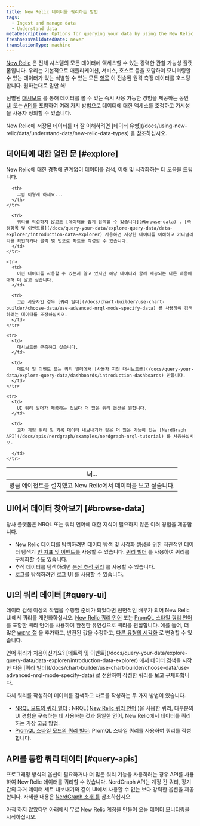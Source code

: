 ```yaml
---
title: New Relic 데이터를 쿼리하는 방법
tags:
  - Ingest and manage data
  - Understand data
metaDescription: Options for querying your data by using the New Relic UI or our APIs.
freshnessValidatedDate: never
translationType: machine
---
```


[New Relic](https://one.newrelic.com) 은 전체 시스템의 모든 데이터에 액세스할 수 있는 강력한 관찰 가능성 플랫폼입니다. 우리는 기본적으로 애플리케이션, 서비스, 호스트 등을 포함하여 모니터링할 수 있는 데이터가 있는 식별할 수 있는 모든 [항목](/docs/new-relic-one/use-new-relic-one/core-concepts/what-entity-new-relic/) 이 전송된 원격 측정 데이터를 호스팅합니다. 원하는대로 말만 해!

선별된 [대시보드](/docs/query-your-data/explore-query-data/dashboards/introduction-dashboards/) 를 통해 데이터를 볼 수 있는 즉시 사용 가능한 경험을 제공하는 동안 [UI](#query-ui) 또는 [API를](#query-apis) 포함하여 여러 가지 방법으로 데이터에 대한 액세스를 조정하고 가시성을 사용자 정의할 수 있습니다.

<Callout variant="important">
  New Relic에 저장된 데이터를 더 잘 이해하려면 [데이터 유형](/docs/using-new-relic/data/understand-data/new-relic-data-types) 을 참조하십시오.
</Callout>

## 데이터에 대한 열린 문 [#explore]

New Relic에 대한 경험에 관계없이 데이터를 검색, 이해 및 시각화하는 데 도움을 드립니다.

<table>
  <thead>
    <tr>
      <th style={{ width: "300px" }}>
        너...
      </th>

      <th>
        그럼 이렇게 하세요...
      </th>
    </tr>
  </thead>

  <tbody>
    <tr>
      <td>
        방금 에이전트를 설치했고 New Relic에서 데이터를 보고 싶습니다.
      </td>

      <td>
        쿼리를 작성하지 않고도 [데이터를 쉽게 탐색할 수 있습니다](#browse-data) . [측정항목 및 이벤트를](/docs/query-your-data/explore-query-data/data-explorer/introduction-data-explorer) 사용하면 저장한 데이터를 이해하고 카디널리티를 확인하거나 클릭 몇 번으로 차트를 작성할 수 있습니다.
      </td>
    </tr>

    <tr>
      <td>
        어떤 데이터를 사용할 수 있는지 알고 있지만 해당 데이터와 함께 제공되는 다른 내용에 대해 더 알고 싶습니다.
      </td>

      <td>
        고급 사용자인 경우 [쿼리 빌더](/docs/chart-builder/use-chart-builder/choose-data/use-advanced-nrql-mode-specify-data) 를 사용하여 검색하려는 데이터를 조정하십시오.
      </td>
    </tr>

    <tr>
      <td>
        대시보드를 구축하고 싶습니다.
      </td>

      <td>
        메트릭 및 이벤트 또는 쿼리 빌더에서 [사용자 지정 대시보드를](/docs/query-your-data/explore-query-data/dashboards/introduction-dashboards) 만듭니다.
      </td>
    </tr>

    <tr>
      <td>
        UI 쿼리 빌더가 제공하는 것보다 더 많은 쿼리 옵션을 원합니다.
      </td>

      <td>
        교차 계정 쿼리 및 기록 데이터 내보내기와 같은 더 많은 기능이 있는 [NerdGraph API](/docs/apis/nerdgraph/examples/nerdgraph-nrql-tutorial) 를 사용하십시오.  

      </td>
    </tr>
  </tbody>
</table>

## UI에서 데이터 찾아보기 [#browse-data]

당사 플랫폼은 NRQL 또는 쿼리 언어에 대한 지식이 필요하지 않은 여러 경험을 제공합니다.

* New Relic 데이터를 탐색하려면 데이터 탐색 및 시각화 생성을 위한 직관적인 데이터 탐색기 [인 지표 및 이벤트를](/docs/query-your-data/explore-query-data/data-explorer/introduction-data-explorer) 사용할 수 있습니다. [쿼리 빌더](/docs/chart-builder/use-chart-builder/choose-data/use-advanced-nrql-mode-specify-data) 를 사용하여 쿼리를 구체화할 수도 있습니다.
* 추적 데이터를 탐색하려면 [분산 추적 쿼리](/docs/understand-dependencies/distributed-tracing/ui-data/additional-distributed-tracing-features-new-relic-one) 를 사용할 수 있습니다.
* 로그를 탐색하려면 [로그 UI](/docs/logs/ui-data/use-logs-ui/) 를 사용할 수 있습니다.

## UI의 쿼리 데이터 [#query-ui]

데이터 검색 이상의 작업을 수행할 준비가 되었다면 전면적인 배우가 되어 New Relic UI에서 쿼리를 개인화하십시오. [New Relic 쿼리 언어](/docs/query-your-data/nrql-new-relic-query-language/get-started/introduction-nrql-new-relics-query-language/) 또는 [PromQL 스타일 쿼리 언어](https://prometheus.io/docs/prometheus/latest/querying/basics/) 를 포함한 쿼리 언어를 사용하여 완전한 유연성으로 쿼리를 편집합니다. 예를 들어, 더 많은 [`WHERE` 절](/docs/query-your-data/nrql-new-relic-query-language/get-started/nrql-syntax-clauses-functions/#sel-where) 을 추가하고, 반환된 값을 수정하고, [다른 유형의 시각화](/docs/query-your-data/explore-query-data/use-charts/chart-types/) 로 변경할 수 있습니다.

<Callout variant="tip">
  언어 쿼리가 처음이신가요? [메트릭 및 이벤트](/docs/query-your-data/explore-query-data/data-explorer/introduction-data-explorer) 에서 데이터 검색을 시작한 다음 [쿼리 빌더](/docs/chart-builder/use-chart-builder/choose-data/use-advanced-nrql-mode-specify-data) 로 전환하여 작성한 쿼리를 보고 구체화합니다.
</Callout>

자체 쿼리를 작성하여 데이터를 검색하고 차트를 작성하는 두 가지 방법이 있습니다.

* [NRQL 모드의 쿼리 빌더](/docs/chart-builder/use-chart-builder/choose-data/use-advanced-nrql-mode-specify-data) : NRQL( [New Relic 쿼리 언어](/docs/query-your-data/nrql-new-relic-query-language/get-started/introduction-nrql-new-relics-query-language) )을 사용한 쿼리, 대부분의 UI 경험을 구축하는 데 사용하는 것과 동일한 언어, New Relic에서 데이터를 쿼리하는 가장 고급 방법.
* [PromQL 스타일 모드의 쿼리 빌더](/docs/query-your-data/explore-query-data/chart-builder/use-advanced-promql-mode-specify-data): PromQL 스타일 쿼리를 사용하여 쿼리를 작성합니다.

## API를 통한 쿼리 데이터 [#query-apis]

프로그래밍 방식의 옵션이 필요하거나 더 많은 쿼리 기능을 사용하려는 경우 API를 사용하여 New Relic 데이터를 쿼리할 수 있습니다. NerdGraph API는 계정 간 쿼리, 장기간의 과거 데이터 세트 내보내기와 같이 UI에서 사용할 수 없는 보다 강력한 옵션을 제공합니다. 자세한 내용은 [NerdGraph 소개 를](/docs/apis/nerdgraph/get-started/introduction-new-relic-nerdgraph/#tutorials) 참조하십시오.

아직 하지 않았다면 아래에서 무료 New Relic 계정을 만들어 오늘 데이터 모니터링을 시작하십시오.

<InlineSignup/>